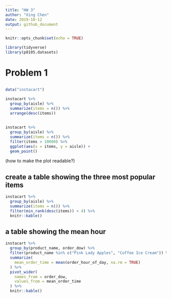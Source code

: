 ```yaml
---
title: "HW 3"
author: "Xing Chen"
date: 2019-10-12
output: github_document
---
```


```r
knitr::opts_chunk$set(echo = TRUE)

library(tidyverse)
library(p8105.datasets)
```


# Problem 1


## 
```r
data("instacart")

instacart %>% 
  group_by(aisle) %>% 
  summarize(items = n()) %>% 
  arrange(desc(items))
```


## 

```r
instacart %>% 
  group_by(aisle) %>% 
  summarize(items = n()) %>% 
  filter(items > 10000) %>% 
  ggplot(aes(x = items, y = aisle)) + 
  geom_point()
```
(how to make the plot readable?)

## create a table showing the three most popular items

```r
instacart %>% 
  group_by(aisle) %>% 
  summarize(items = n()) %>% 
  filter(min_rank(desc(items)) < 4) %>% 
  knitr::kable()
```


## a table showing the mean hour

```r
instacart %>% 
  group_by(product_name, order_dow) %>% 
  filter(product_name %in% c("Pink Lady Apples", "Coffee Ice Cream")) %>% 
  summarize(
    mean_order_time = mean(order_hour_of_day, na.rm = TRUE)
  ) %>% 
  pivot_wider(
    names_from = order_dow,
    values_from = mean_order_time
  ) %>% 
  knitr::kable()
```









